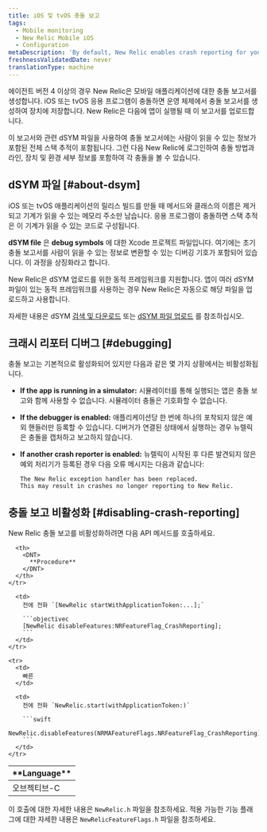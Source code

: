 ```yaml
---
title: iOS 및 tvOS 충돌 보고
tags:
  - Mobile monitoring
  - New Relic Mobile iOS
  - Configuration
metaDescription: 'By default, New Relic enables crash reporting for your mobile iOS apps to help track and diagnose crashes.'
freshnessValidatedDate: never
translationType: machine
---
```


에이전트 버전 4 이상의 경우 New Relic은 모바일 애플리케이션에 대한 충돌 보고서를 생성합니다. iOS 또는 tvOS 응용 프로그램이 충돌하면 운영 체제에서 충돌 보고서를 생성하여 장치에 저장합니다. New Relic은 다음에 앱이 실행될 때 이 보고서를 업로드합니다.

이 보고서와 관련 dSYM 파일을 사용하여 충돌 보고서에는 사람이 읽을 수 있는 정보가 포함된 전체 스택 추적이 포함됩니다. 그런 다음 New Relic에 로그인하여 충돌 방법과 라인, 장치 및 환경 세부 정보를 포함하여 각 충돌을 볼 수 있습니다.

## dSYM 파일 [#about-dsym]

iOS 또는 tvOS 애플리케이션의 릴리스 빌드를 만들 때 메서드와 클래스의 이름은 제거되고 기계가 읽을 수 있는 메모리 주소만 남습니다. 응용 프로그램이 충돌하면 스택 추적은 이 기계가 읽을 수 있는 코드로 구성됩니다.

<DNT>**dSYM file**</DNT> 은 <DNT>**debug symbols**</DNT> 에 대한 Xcode 프로젝트 파일입니다. 여기에는 초기 충돌 보고서를 사람이 읽을 수 있는 정보로 변환할 수 있는 디버깅 기호가 포함되어 있습니다. 이 과정을 상징화라고 합니다.

New Relic은 dSYM 업로드를 위한 동적 프레임워크를 지원합니다. 앱이 여러 dSYM 파일이 있는 동적 프레임워크를 사용하는 경우 New Relic은 자동으로 해당 파일을 업로드하고 사용합니다.

자세한 내용은 dSYM [검색 및 다운로드](/docs/mobile-monitoring/new-relic-mobile-ios/install-configure/retrieve-upload-dsyms) 또는 [dSYM 파일 업로드](/docs/mobile-monitoring/new-relic-mobile-ios/install-configure/upload-dsyms-bitcode-apps) 를 참조하십시오.

## 크래시 리포터 디버그 [#debugging]

충돌 보고는 기본적으로 활성화되어 있지만 다음과 같은 몇 가지 상황에서는 비활성화됩니다.

* <DNT>**If the app is running in a simulator:**</DNT> 시뮬레이터를 통해 실행되는 앱은 충돌 보고와 함께 사용할 수 없습니다. 시뮬레이터 충돌은 기호화할 수 없습니다.

* <DNT>**If the debugger is enabled:**</DNT> 애플리케이션당 한 번에 하나의 포착되지 않은 예외 핸들러만 등록할 수 있습니다. 디버거가 연결된 상태에서 실행하는 경우 뉴렐릭은 충돌을 캡처하고 보고하지 않습니다.

* <DNT>**If another crash reporter is enabled:**</DNT> 뉴렐릭이 시작된 후 다른 발견되지 않은 예외 처리기가 등록된 경우 다음 오류 메시지는 다음과 같습니다:

  ```
  The New Relic exception handler has been replaced. 
  This may result in crashes no longer reporting to New Relic.
  ```

## 충돌 보고 비활성화 [#disabling-crash-reporting]

New Relic 충돌 보고를 비활성화하려면 다음 API 메서드를 호출하세요.

<table>
  <thead>
    <tr>
      <th style={{ width: "200px" }}>
        <DNT>
          **Language**
        </DNT>
      </th>

      <th>
        <DNT>
          **Procedure**
        </DNT>
      </th>
    </tr>
  </thead>

  <tbody>
    <tr>
      <td>
        오브젝티브-C
      </td>

      <td>
        전에 전화 `[NewRelic startWithApplicationToken:...];`

        ```objectivec
        [NewRelic disableFeatures:NRFeatureFlag_CrashReporting];
        ```
      </td>
    </tr>

    <tr>
      <td>
        빠른
      </td>

      <td>
        전에 전화 `NewRelic.start(withApplicationToken:)`

        ```swift
        NewRelic.disableFeatures(NRMAFeatureFlags.NRFeatureFlag_CrashReporting)
        ```
      </td>
    </tr>
  </tbody>
</table>

이 호출에 대한 자세한 내용은 `NewRelic.h` 파일을 참조하세요. 적용 가능한 기능 플래그에 대한 자세한 내용은 `NewRelicFeatureFlags.h` 파일을 참조하세요.
